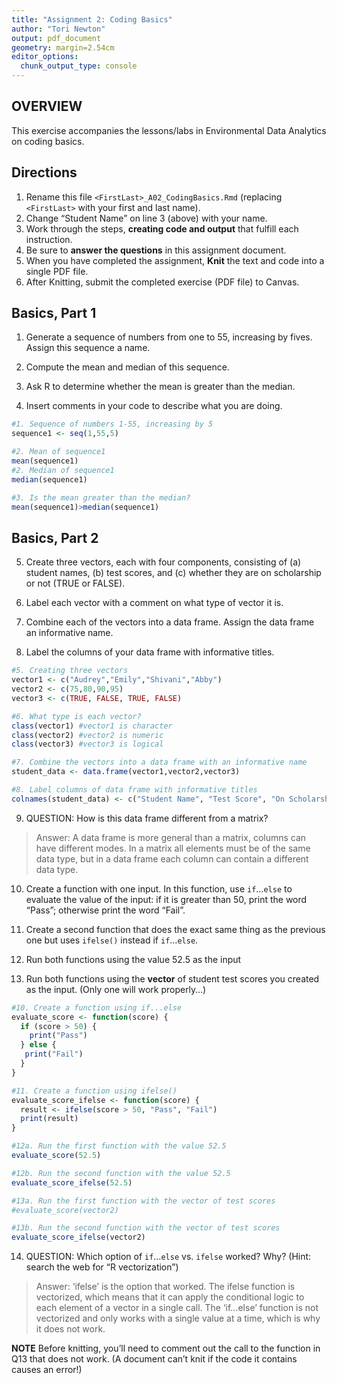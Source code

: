 ```yaml
---
title: "Assignment 2: Coding Basics"
author: "Tori Newton"
output: pdf_document
geometry: margin=2.54cm
editor_options: 
  chunk_output_type: console
---
```


## OVERVIEW

This exercise accompanies the lessons/labs in Environmental Data Analytics on coding basics.

## Directions

1.  Rename this file `<FirstLast>_A02_CodingBasics.Rmd` (replacing `<FirstLast>` with your first and last name).
2.  Change "Student Name" on line 3 (above) with your name.
3.  Work through the steps, **creating code and output** that fulfill each instruction.
4.  Be sure to **answer the questions** in this assignment document.
5.  When you have completed the assignment, **Knit** the text and code into a single PDF file.
6.  After Knitting, submit the completed exercise (PDF file) to Canvas.

## Basics, Part 1

1.  Generate a sequence of numbers from one to 55, increasing by fives. Assign this sequence a name.

2.  Compute the mean and median of this sequence.

3.  Ask R to determine whether the mean is greater than the median.

4.  Insert comments in your code to describe what you are doing.

```r
#1. Sequence of numbers 1-55, increasing by 5
sequence1 <- seq(1,55,5)

#2. Mean of sequence1
mean(sequence1)
#2. Median of sequence1
median(sequence1)

#3. Is the mean greater than the median?
mean(sequence1)>median(sequence1)

```

## Basics, Part 2

5.  Create three vectors, each with four components, consisting of (a) student names, (b) test scores, and (c) whether they are on scholarship or not (TRUE or FALSE).

6.  Label each vector with a comment on what type of vector it is.

7.  Combine each of the vectors into a data frame. Assign the data frame an informative name.

8.  Label the columns of your data frame with informative titles.

```r
#5. Creating three vectors
vector1 <- c("Audrey","Emily","Shivani","Abby")
vector2 <- c(75,80,90,95)
vector3 <- c(TRUE, FALSE, TRUE, FALSE)

#6. What type is each vector?
class(vector1) #vector1 is character
class(vector2) #vector2 is numeric
class(vector3) #vector3 is logical

#7. Combine the vectors into a data frame with an informative name
student_data <- data.frame(vector1,vector2,vector3)

#8. Label columns of data frame with informative titles
colnames(student_data) <- c("Student Name", "Test Score", "On Scholarship")

```

9.  QUESTION: How is this data frame different from a matrix?

> Answer: A data frame is more general than a matrix, columns can have 
different modes. In a matrix all elements must be of the same data type, but 
in a data frame each column can contain a different data type.

10. Create a function with one input. In this function, use `if`...`else` to evaluate the value of the input: if it is greater than 50, print the word "Pass"; otherwise print the word "Fail". 

11. Create a second function that does the exact same thing as the previous one but uses `ifelse()` instead if `if`...`else `. 

12. Run both functions using the value 52.5 as the input

13. Run both functions using the **vector** of student test scores you created as the input. (Only one will work properly...)

```r
#10. Create a function using if...else
evaluate_score <- function(score) {
  if (score > 50) {
    print("Pass") 
  } else {
   print("Fail")
  }
}

#11. Create a function using ifelse()
evaluate_score_ifelse <- function(score) {
  result <- ifelse(score > 50, "Pass", "Fail")
  print(result)
}

#12a. Run the first function with the value 52.5
evaluate_score(52.5)

#12b. Run the second function with the value 52.5
evaluate_score_ifelse(52.5)

#13a. Run the first function with the vector of test scores
#evaluate_score(vector2)

#13b. Run the second function with the vector of test scores
evaluate_score_ifelse(vector2)
```

14. QUESTION: Which option of `if`...`else` vs. `ifelse` worked? Why? (Hint: search the web for "R vectorization")

> Answer: 'ifelse' is the option that worked. The ifelse function is vectorized, which means that it can apply the conditional logic to each element of a vector in a single call. The 'if...else' function is not vectorized and only works with a single value at a time, which is why it does not work. 


**NOTE** Before knitting, you'll need to comment out the call to the function in Q13 that does not work. (A document can't knit if the code it contains causes an error!)